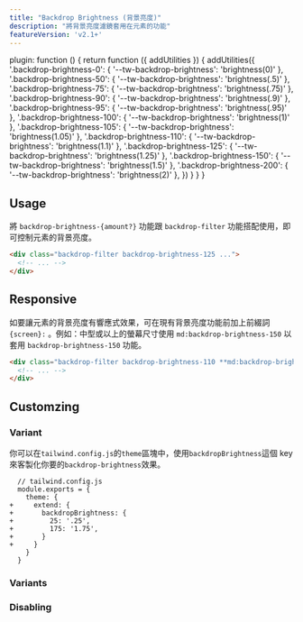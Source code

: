 ```yaml
---
title: "Backdrop Brightness (背景亮度)"
description: "將背景亮度濾鏡套用在元素的功能"
featureVersion: 'v2.1+'
---
```



  plugin: function () {
    return function ({ addUtilities }) {
      addUtilities({
        '.backdrop-brightness-0': { '--tw-backdrop-brightness': 'brightness(0)' },
        '.backdrop-brightness-50': { '--tw-backdrop-brightness': 'brightness(.5)' },
        '.backdrop-brightness-75': { '--tw-backdrop-brightness': 'brightness(.75)' },
        '.backdrop-brightness-90': { '--tw-backdrop-brightness': 'brightness(.9)' },
        '.backdrop-brightness-95': { '--tw-backdrop-brightness': 'brightness(.95)' },
        '.backdrop-brightness-100': { '--tw-backdrop-brightness': 'brightness(1)' },
        '.backdrop-brightness-105': { '--tw-backdrop-brightness': 'brightness(1.05)' },
        '.backdrop-brightness-110': { '--tw-backdrop-brightness': 'brightness(1.1)' },
        '.backdrop-brightness-125': { '--tw-backdrop-brightness': 'brightness(1.25)' },
        '.backdrop-brightness-150': { '--tw-backdrop-brightness': 'brightness(1.5)' },
        '.backdrop-brightness-200': { '--tw-backdrop-brightness': 'brightness(2)' },
      })
    }
  }
}

## Usage 
<!-- Use the backdrop-brightness-{amount?} utilities alongside the backdrop-filter utility to control an element's backdrop brightness. -->
將 `backdrop-brightness-{amount?}` 功能跟 `backdrop-filter` 功能搭配使用，即可控制元素的背景亮度。

```html
<div class="backdrop-filter backdrop-brightness-125 ...">
  <!-- ... -->
</div>
```

## Responsive
<!-- To control an element's brightness at a specific breakpoint, add a {screen}: prefix to any existing brightness utility. For example, use md:brightness-150 to apply the brightness-150 utility at only medium screen sizes and above. -->
如要讓元素的背景亮度有響應式效果，可在現有背景亮度功能前加上前綴詞 `{screen}:` 。例如：中型或以上的螢幕尺寸使用 `md:backdrop-brightness-150` 以套用 `backdrop-brightness-150` 功能。

```html
<div class="backdrop-filter backdrop-brightness-110 **md:backdrop-brightness-150** ...">
  <!-- ... -->
</div>
```
<Responsive />

## Customzing

### Variant

<!-- You can customize which `backdrop-brightness` utilities are generated using the `backdropBrightness` key in the `theme` section of your `tailwind.config.js` file. -->
你可以在`tailwind.config.js`的`theme`區塊中，使用`backdropBrightness`這個 key 來客製化你要的`backdrop-brightness`效果。

```diff-js
  // tailwind.config.js
  module.exports = {
    theme: {
+     extend: {
+       backdropBrightness: {
+         25: '.25',
+         175: '1.75',
+       }
+     }
    }
  }
```

<Responsive />

### Variants

<Variants plugin="backdropBrightness" name="backdrop brightness" />

### Disabling

<Disabling plugin="backdropBrightness" name="backdrop brightness" />
